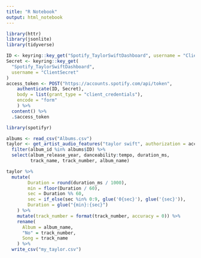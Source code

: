 ---
title: "R Notebook"
output: html_notebook
---

```{r}
library(httr)
library(jsonlite)
library(tidyverse)
```


```{r}
ID <- keyring::key_get("Spotify_TaylorSwiftDashboard", username = "ClientID")
Secret <- keyring::key_get(
  "Spotify_TaylorSwiftDashboard", 
  username = "ClientSecret"
)
access_token <- POST("https://accounts.spotify.com/api/token",
    authenticate(ID, Secret),
    body = list(grant_type = "client_credentials"),
    encode = "form"
    ) %>% 
  content() %>% 
  .$access_token
```


```{r}
library(spotifyr)

albums <- read_csv("Albums.csv")
taylor <- get_artist_audio_features("taylor swift", authorization = access_token) %>% 
  filter(album_id %in% albums$ID) %>% 
  select(album_release_year, danceability:tempo, duration_ms, 
         track_name, track_number, album_name) 
```

```{r}
taylor %>% 
  mutate(
        Duration = round(duration_ms / 1000),
        min = floor(Duration / 60),
        sec = Duration %% 60,
        sec = if_else(sec %in% 0:9, glue('0{sec}'), glue('{sec}')),
        Duration = glue("{min}:{sec}")
    ) %>% 
    mutate(track_number = format(track_number, accuracy = 0)) %>% 
    rename(
      Album = album_name,
      "No" = track_number,
      Song = track_name
    ) %>% 
  write_csv("my_taylor.csv")
```




